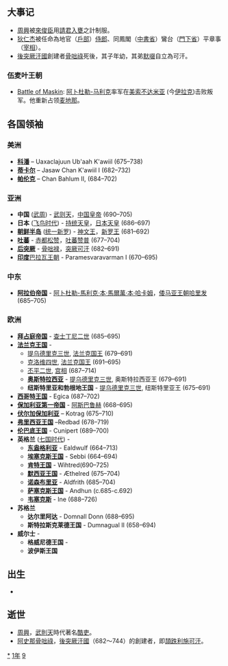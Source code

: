 {{yearTOC|691|武周'''[[天授_(武則天)|天授]]二年'''}}

== 大事记 ==
*[[周興|周興]]被[[來俊臣|來俊臣]]用[[請君入甕|請君入甕]]之計制服。
*[[狄仁杰|狄仁杰]]被任命為地官（[[户部_(官署)|戶部]]）[[侍郎|侍郎]]、同鳳閣（[[中書省|中書省]]）鸞台（[[門下省|門下省]]）平章事（[[宰相|宰相]]）。
*[[後突厥汗國|後突厥汗國]]創建者[[骨咄祿|骨咄祿]]死後，其子年幼，其弟[[默啜|默啜]]自立為可汗。

===伍麦叶王朝===
* [[Battle_of_Maskin|Battle of Maskin]]: [[阿卜杜勒-马利克·本·马尔万·本·哈卡姆|阿卜杜勒-马利克]]率军在[[美索不达米亚|美索不达米亚]] (今[[伊拉克|伊拉克]])击败叛军。他重新占领[[麦地那|麦地那]]。

== 各国领袖 ==
=== 美洲 ===
*'''[[科潘|科潘]]''' – Uaxaclajuun Ub'aah K'awiil (675–738)
*'''[[蒂卡尔|蒂卡尔]]''' – Jasaw Chan K'awiil I (682–732)
*'''[[帕伦克|帕伦克]]''' – Chan Bahlum II, (684–702)
===亚洲===
*'''中国''' ([[武周|武周]]) - [[武则天|武则天]]，[[中国皇帝|中国皇帝]] (690–705)
*'''日本''' ([[飞鸟时代|飞鸟时代]]) - [[持统天皇|持统天皇]]，[[日本天皇|日本天皇]] (686–697)
*'''[[朝鲜半岛|朝鲜半岛]]''' ([[统一新罗|统一新罗]]) - [[神文王|神文王]]，[[新罗君主列表|新罗王]] (681–692)
*'''[[吐蕃|吐蕃]]''' - [[赤都松赞|赤都松赞]]，[[吐蕃君主列表|吐蕃赞普]] (677–704)
*'''[[后突厥|后突厥]]''' - [[骨咄禄|骨咄禄]]，[[突厥可汗列表|突厥可汗]] (682–691)
*'''[[印度|印度]]'''[[巴拉瓦王朝|巴拉瓦王朝]] - Paramesvaravarman I (670–695)
===中东===
*'''[[阿拉伯帝国|阿拉伯帝国]]''' - [[阿卜杜勒-馬利克·本·馬爾萬·本·哈卡姆|阿卜杜勒-馬利克·本·馬爾萬·本·哈卡姆]]，[[倭马亚王朝|倭马亚王朝]][[哈里发|哈里发]] (685–705)
===欧洲===
*'''[[拜占庭帝国|拜占庭帝国]]''' - [[查士丁尼二世|查士丁尼二世]] (685–695)
*'''[[法兰克王国|法兰克王国]]''' - 
**[[提乌德里克三世|提乌德里克三世]], [[法兰克国王|法兰克国王]] (679–691)
**[[克洛维四世|克洛维四世]], [[法兰克国王|法兰克国王]] (691–695)
**[[丕平二世|丕平二世]], [[宫相|宫相]] (687–714)
**'''[[奥斯特拉西亚|奥斯特拉西亚]]''' - [[提乌德里克三世|提乌德里克三世]], 奥斯特拉西亚王 (679–691)
**'''纽斯特里亚和勃根地王国''' - [[提乌德里克三世|提乌德里克三世]], 纽斯特里亚王 (675–691)
*'''[[西哥特王国|西哥特王国]]''' - Egica (687–702)
*'''[[保加利亚第一帝国|保加利亚第一帝国]]''' - [[阿斯巴鲁赫|阿斯巴鲁赫]] (668–695)
*'''[[伏尔加保加利亚|伏尔加保加利亚]]''' – Kotrag (675–710)
*'''[[弗里西亚王国|弗里西亚王国]]''' –Redbad (678–719)
*'''[[伦巴底人|伦巴底王国]]''' - Cunipert (689–700)
*'''英格兰''' ([[七国时代|七国时代]]) - 
**'''[[东盎格利亚|东盎格利亚]]''' - Ealdwulf (664–713)
**'''[[埃塞克斯王国|埃塞克斯王国]]''' - Sebbi (664–694)
**'''[[肯特王国|肯特王国]]''' - Wihtred(690–725)
**'''[[默西亚王国|默西亚王国]]''' - Æthelred (675–704)
**'''[[诺森布里亚|诺森布里亚]]''' - Aldfrith (685–704)
**'''[[萨塞克斯王国|萨塞克斯王国]]''' - Andhun (c.685-c.692)
**'''[[韦塞克斯|韦塞克斯]]''' - Ine (688–726)
*'''苏格兰'''
**'''达尔里阿达''' - Domnall Donn (688–695)
**'''斯特拉斯克莱德王国''' - Dumnagual II (658–694)
*'''威尔士''' -
**'''格威尼德王国''' - 
**'''波伊斯王国'''

== 出生 ==
*

== 逝世 ==
{{Wikisource year mention}}
*[[周興_(唐朝)|周興]]，[[武則天|武則天]]時代著名[[酷吏|酷吏]]。
*[[阿史那骨咄祿|阿史那骨咄祿]]，[[後突厥汗國|後突厥汗國]]（682～744）的創建者，即[[頡跌利施可汗|頡跌利施可汗]]。

[[Category:691年|*]]
[[Category:690年代|1年]]
[[Category:7世纪各年|9]]